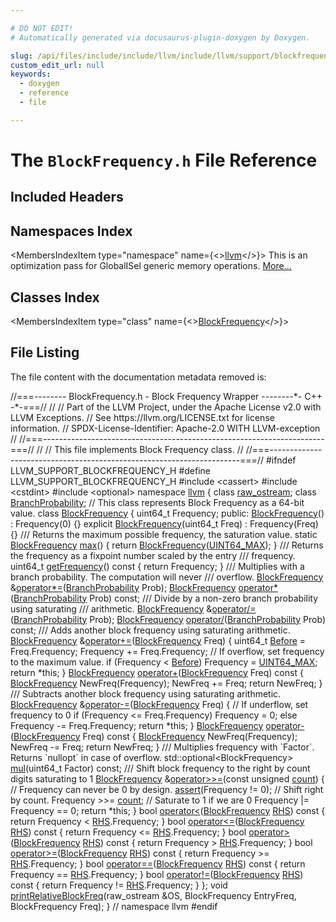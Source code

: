 ```yaml
---

# DO NOT EDIT!
# Automatically generated via docusaurus-plugin-doxygen by Doxygen.

slug: /api/files/include/include/llvm/include/llvm/support/blockfrequency-h
custom_edit_url: null
keywords:
  - doxygen
  - reference
  - file

---
```





# The `BlockFrequency.h` File Reference

<DoxygenPage pluginConfig={pluginConfig}>



## Included Headers

<IncludesList>
<IncludesListItem
  filePath="cassert"
  permalink=""
  isLocal="false" />
<IncludesListItem
  filePath="cstdint"
  permalink=""
  isLocal="false" />
<IncludesListItem
  filePath="optional"
  permalink=""
  isLocal="false" />
</IncludesList>

## Namespaces Index

<MembersIndex>

<MembersIndexItem
  type="namespace"
  name={<><a href="/docs/api/namespaces/llvm">llvm</a></>}>
This is an optimization pass for GlobalISel generic memory operations. <a href="/docs/api/namespaces/llvm/#details">More...</a>
</MembersIndexItem>

</MembersIndex>

## Classes Index

<MembersIndex>

<MembersIndexItem
  type="class"
  name={<><a href="/docs/api/classes/llvm/blockfrequency">BlockFrequency</a></>}>
</MembersIndexItem>

</MembersIndex>


## File Listing

The file content with the documentation metadata removed is:

<ProgramListing>

<Link id="l00001" /><CodeLine lineNumber="1"><Highlight kind="comment">//===-------- BlockFrequency.h - Block Frequency Wrapper --------&#42;- C++ -&#42;-===//</Highlight><Highlight kind="normal"></Highlight></CodeLine>
<Link id="l00002" /><CodeLine lineNumber="2"><Highlight kind="normal"></Highlight><Highlight kind="comment">//</Highlight><Highlight kind="normal"></Highlight></CodeLine>
<Link id="l00003" /><CodeLine lineNumber="3"><Highlight kind="normal"></Highlight><Highlight kind="comment">// Part of the LLVM Project, under the Apache License v2.0 with LLVM Exceptions.</Highlight><Highlight kind="normal"></Highlight></CodeLine>
<Link id="l00004" /><CodeLine lineNumber="4"><Highlight kind="normal"></Highlight><Highlight kind="comment">// See https://llvm.org/LICENSE.txt for license information.</Highlight><Highlight kind="normal"></Highlight></CodeLine>
<Link id="l00005" /><CodeLine lineNumber="5"><Highlight kind="normal"></Highlight><Highlight kind="comment">// SPDX-License-Identifier: Apache-2.0 WITH LLVM-exception</Highlight><Highlight kind="normal"></Highlight></CodeLine>
<Link id="l00006" /><CodeLine lineNumber="6"><Highlight kind="normal"></Highlight><Highlight kind="comment">//</Highlight><Highlight kind="normal"></Highlight></CodeLine>
<Link id="l00007" /><CodeLine lineNumber="7"><Highlight kind="normal"></Highlight><Highlight kind="comment">//===----------------------------------------------------------------------===//</Highlight><Highlight kind="normal"></Highlight></CodeLine>
<Link id="l00008" /><CodeLine lineNumber="8"><Highlight kind="normal"></Highlight><Highlight kind="comment">//</Highlight><Highlight kind="normal"></Highlight></CodeLine>
<Link id="l00009" /><CodeLine lineNumber="9"><Highlight kind="normal"></Highlight><Highlight kind="comment">// This file implements Block Frequency class.</Highlight><Highlight kind="normal"></Highlight></CodeLine>
<Link id="l00010" /><CodeLine lineNumber="10"><Highlight kind="normal"></Highlight><Highlight kind="comment">//</Highlight><Highlight kind="normal"></Highlight></CodeLine>
<Link id="l00011" /><CodeLine lineNumber="11"><Highlight kind="normal"></Highlight><Highlight kind="comment">//===----------------------------------------------------------------------===//</Highlight><Highlight kind="normal"></Highlight></CodeLine>
<Link id="l00012" /><CodeLine lineNumber="12"><Highlight kind="normal"></Highlight></CodeLine>
<Link id="l00013" /><CodeLine lineNumber="13"><Highlight kind="normal"></Highlight><Highlight kind="preprocessor">#ifndef LLVM&#95;SUPPORT&#95;BLOCKFREQUENCY&#95;H</Highlight><Highlight kind="normal"></Highlight></CodeLine>
<Link id="l00014" /><CodeLine lineNumber="14"><Highlight kind="normal"></Highlight><Highlight kind="preprocessor">#define LLVM&#95;SUPPORT&#95;BLOCKFREQUENCY&#95;H</Highlight><Highlight kind="normal"></Highlight></CodeLine>
<Link id="l00015" /><CodeLine lineNumber="15"><Highlight kind="normal"></Highlight></CodeLine>
<Link id="l00016" /><CodeLine lineNumber="16"><Highlight kind="normal"></Highlight><Highlight kind="preprocessor">#include &lt;cassert&gt;</Highlight><Highlight kind="normal"></Highlight></CodeLine>
<Link id="l00017" /><CodeLine lineNumber="17"><Highlight kind="normal"></Highlight><Highlight kind="preprocessor">#include &lt;cstdint&gt;</Highlight><Highlight kind="normal"></Highlight></CodeLine>
<Link id="l00018" /><CodeLine lineNumber="18"><Highlight kind="normal"></Highlight><Highlight kind="preprocessor">#include &lt;optional&gt;</Highlight><Highlight kind="normal"></Highlight></CodeLine>
<Link id="l00019" /><CodeLine lineNumber="19"><Highlight kind="normal"></Highlight></CodeLine>
<Link id="l00020" /><CodeLine lineNumber="20"><Highlight kind="normal"></Highlight><Highlight kind="keyword">namespace </Highlight><Highlight kind="normal"><a href="/docs/api/namespaces/llvm">llvm</a> &#123;</Highlight></CodeLine>
<Link id="l00021" /><CodeLine lineNumber="21"><Highlight kind="normal"></Highlight></CodeLine>
<Link id="l00022" /><CodeLine lineNumber="22"><Highlight kind="normal"></Highlight><Highlight kind="keyword">class </Highlight><Highlight kind="normal"><a href="/docs/api/classes/llvm/raw-ostream">raw&#95;ostream</a>;</Highlight></CodeLine>
<Link id="l00023" /><CodeLine lineNumber="23"><Highlight kind="normal"></Highlight><Highlight kind="keyword">class </Highlight><Highlight kind="normal"><a href="/docs/api/classes/llvm/branchprobability">BranchProbability</a>;</Highlight></CodeLine>
<Link id="l00024" /><CodeLine lineNumber="24"><Highlight kind="normal"></Highlight></CodeLine>
<Link id="l00025" /><CodeLine lineNumber="25"><Highlight kind="normal"></Highlight><Highlight kind="comment">// This class represents Block Frequency as a 64-bit value.</Highlight><Highlight kind="normal"></Highlight></CodeLine>
<Link id="l00026" /><CodeLine lineNumber="26" lineLink="/docs/api/classes/llvm/blockfrequency"><Highlight kind="normal"></Highlight><Highlight kind="keyword">class </Highlight><Highlight kind="normal"><a href="/docs/api/classes/llvm/blockfrequency/#ae7f6692748a6f136c949352de096a4cd">BlockFrequency</a> &#123;</Highlight></CodeLine>
<Link id="l00027" /><CodeLine lineNumber="27"><Highlight kind="normal">  uint64&#95;t Frequency;</Highlight></CodeLine>
<Link id="l00028" /><CodeLine lineNumber="28"><Highlight kind="normal"></Highlight></CodeLine>
<Link id="l00029" /><CodeLine lineNumber="29"><Highlight kind="normal"></Highlight><Highlight kind="keyword">public</Highlight><Highlight kind="normal">:</Highlight></CodeLine>
<Link id="l00030" /><CodeLine lineNumber="30" lineLink="/docs/api/classes/llvm/blockfrequency/#ae7f6692748a6f136c949352de096a4cd"><Highlight kind="normal">  <a href="/docs/api/classes/llvm/blockfrequency/#ae7f6692748a6f136c949352de096a4cd">BlockFrequency</a>() : Frequency(0) &#123;&#125;</Highlight></CodeLine>
<Link id="l00031" /><CodeLine lineNumber="31" lineLink="/docs/api/classes/llvm/blockfrequency/#a47363ce48aa19a8c8777a9c31b53455c"><Highlight kind="normal">  </Highlight><Highlight kind="keyword">explicit</Highlight><Highlight kind="normal"> <a href="/docs/api/classes/llvm/blockfrequency/#a47363ce48aa19a8c8777a9c31b53455c">BlockFrequency</a>(uint64&#95;t Freq) : Frequency(Freq) &#123;&#125;</Highlight></CodeLine>
<Link id="l00032" /><CodeLine lineNumber="32"><Highlight kind="normal"></Highlight><Highlight kind="comment"></Highlight></CodeLine>
<Link id="l00033" /><CodeLine lineNumber="33"><Highlight kind="comment">  /// Returns the maximum possible frequency, the saturation value.</Highlight><Highlight kind="normal"></Highlight></CodeLine>
<Link id="l00034" /><CodeLine lineNumber="34" lineLink="/docs/api/classes/llvm/blockfrequency/#a5bd2a8de4fde83093df0cc2415db2312"><Highlight kind="normal">  </Highlight><Highlight kind="keyword">static</Highlight><Highlight kind="normal"> <a href="/docs/api/classes/llvm/blockfrequency/#ae7f6692748a6f136c949352de096a4cd">BlockFrequency</a> <a href="/docs/api/classes/llvm/blockfrequency/#a5bd2a8de4fde83093df0cc2415db2312">max</a>() &#123; </Highlight><Highlight kind="keywordflow">return</Highlight><Highlight kind="normal"> <a href="/docs/api/classes/llvm/blockfrequency/#ae7f6692748a6f136c949352de096a4cd">BlockFrequency</a>(<a href="/docs/api/files/include/include/llvm-c/datatypes-h/#a30654b4b67d97c42ca3f9b6052dda916">UINT64&#95;MAX</a>); &#125;</Highlight></CodeLine>
<Link id="l00035" /><CodeLine lineNumber="35"><Highlight kind="normal"></Highlight><Highlight kind="comment"></Highlight></CodeLine>
<Link id="l00036" /><CodeLine lineNumber="36"><Highlight kind="comment">  /// Returns the frequency as a fixpoint number scaled by the entry</Highlight></CodeLine>
<Link id="l00037" /><CodeLine lineNumber="37"><Highlight kind="comment">  /// frequency.</Highlight><Highlight kind="normal"></Highlight></CodeLine>
<Link id="l00038" /><CodeLine lineNumber="38" lineLink="/docs/api/classes/llvm/blockfrequency/#a8e9ed6b20c2503f66f1fd0725297aedc"><Highlight kind="normal">  uint64&#95;t <a href="/docs/api/classes/llvm/blockfrequency/#a8e9ed6b20c2503f66f1fd0725297aedc">getFrequency</a>()</Highlight><Highlight kind="keyword"> const </Highlight><Highlight kind="normal">&#123; </Highlight><Highlight kind="keywordflow">return</Highlight><Highlight kind="normal"> Frequency; &#125;</Highlight></CodeLine>
<Link id="l00039" /><CodeLine lineNumber="39"><Highlight kind="normal"></Highlight><Highlight kind="comment"></Highlight></CodeLine>
<Link id="l00040" /><CodeLine lineNumber="40"><Highlight kind="comment">  /// Multiplies with a branch probability. The computation will never</Highlight></CodeLine>
<Link id="l00041" /><CodeLine lineNumber="41"><Highlight kind="comment">  /// overflow.</Highlight><Highlight kind="normal"></Highlight></CodeLine>
<Link id="l00042" /><CodeLine lineNumber="42"><Highlight kind="normal">  <a href="/docs/api/classes/llvm/blockfrequency">BlockFrequency</a> &amp;<a href="/docs/api/classes/llvm/blockfrequency/#af3d21db88053efddb1fab40325f88fe3">operator&#42;=</a>(<a href="/docs/api/classes/llvm/branchprobability">BranchProbability</a> Prob);</Highlight></CodeLine>
<Link id="l00043" /><CodeLine lineNumber="43"><Highlight kind="normal">  <a href="/docs/api/classes/llvm/blockfrequency">BlockFrequency</a> <a href="/docs/api/classes/llvm/blockfrequency/#ab81f3ce1ca68468d20391910b841a78b">operator&#42;</a>(<a href="/docs/api/classes/llvm/branchprobability">BranchProbability</a> Prob) </Highlight><Highlight kind="keyword">const</Highlight><Highlight kind="normal">;</Highlight></CodeLine>
<Link id="l00044" /><CodeLine lineNumber="44"><Highlight kind="normal"></Highlight><Highlight kind="comment"></Highlight></CodeLine>
<Link id="l00045" /><CodeLine lineNumber="45"><Highlight kind="comment">  /// Divide by a non-zero branch probability using saturating</Highlight></CodeLine>
<Link id="l00046" /><CodeLine lineNumber="46"><Highlight kind="comment">  /// arithmetic.</Highlight><Highlight kind="normal"></Highlight></CodeLine>
<Link id="l00047" /><CodeLine lineNumber="47"><Highlight kind="normal">  <a href="/docs/api/classes/llvm/blockfrequency">BlockFrequency</a> &amp;<a href="/docs/api/classes/llvm/blockfrequency/#af724ffc512f3dc4374e71297186cf191">operator/=</a>(<a href="/docs/api/classes/llvm/branchprobability">BranchProbability</a> Prob);</Highlight></CodeLine>
<Link id="l00048" /><CodeLine lineNumber="48"><Highlight kind="normal">  <a href="/docs/api/classes/llvm/blockfrequency">BlockFrequency</a> <a href="/docs/api/classes/llvm/blockfrequency/#a35b52f21370e519580f95513178e682c">operator/</a>(<a href="/docs/api/classes/llvm/branchprobability">BranchProbability</a> Prob) </Highlight><Highlight kind="keyword">const</Highlight><Highlight kind="normal">;</Highlight></CodeLine>
<Link id="l00049" /><CodeLine lineNumber="49"><Highlight kind="normal"></Highlight><Highlight kind="comment"></Highlight></CodeLine>
<Link id="l00050" /><CodeLine lineNumber="50"><Highlight kind="comment">  /// Adds another block frequency using saturating arithmetic.</Highlight><Highlight kind="normal"></Highlight></CodeLine>
<Link id="l00051" /><CodeLine lineNumber="51" lineLink="/docs/api/classes/llvm/blockfrequency/#aa55796fd8534453c4c51b41dc3a7a141"><Highlight kind="normal">  <a href="/docs/api/classes/llvm/blockfrequency/#ae7f6692748a6f136c949352de096a4cd">BlockFrequency</a> &amp;<a href="/docs/api/classes/llvm/blockfrequency/#aa55796fd8534453c4c51b41dc3a7a141">operator+=</a>(<a href="/docs/api/classes/llvm/blockfrequency/#ae7f6692748a6f136c949352de096a4cd">BlockFrequency</a> Freq) &#123;</Highlight></CodeLine>
<Link id="l00052" /><CodeLine lineNumber="52"><Highlight kind="normal">    uint64&#95;t <a href="/docs/api/files/lib/lib/passes/standardinstrumentations-cpp/#a6f1bbcae7288f05872dcfe811d0388baa9060587edeb01a63e3d3edc959678d1e">Before</a> = Freq.Frequency;</Highlight></CodeLine>
<Link id="l00053" /><CodeLine lineNumber="53"><Highlight kind="normal">    Frequency += Freq.Frequency;</Highlight></CodeLine>
<Link id="l00054" /><CodeLine lineNumber="54"><Highlight kind="normal"></Highlight></CodeLine>
<Link id="l00055" /><CodeLine lineNumber="55"><Highlight kind="normal">    </Highlight><Highlight kind="comment">// If overflow, set frequency to the maximum value.</Highlight><Highlight kind="normal"></Highlight></CodeLine>
<Link id="l00056" /><CodeLine lineNumber="56"><Highlight kind="normal">    </Highlight><Highlight kind="keywordflow">if</Highlight><Highlight kind="normal"> (Frequency &lt; <a href="/docs/api/files/lib/lib/passes/standardinstrumentations-cpp/#a6f1bbcae7288f05872dcfe811d0388baa9060587edeb01a63e3d3edc959678d1e">Before</a>)</Highlight></CodeLine>
<Link id="l00057" /><CodeLine lineNumber="57"><Highlight kind="normal">      Frequency = <a href="/docs/api/files/include/include/llvm-c/datatypes-h/#a30654b4b67d97c42ca3f9b6052dda916">UINT64&#95;MAX</a>;</Highlight></CodeLine>
<Link id="l00058" /><CodeLine lineNumber="58"><Highlight kind="normal"></Highlight></CodeLine>
<Link id="l00059" /><CodeLine lineNumber="59"><Highlight kind="normal">    </Highlight><Highlight kind="keywordflow">return</Highlight><Highlight kind="normal"> &#42;</Highlight><Highlight kind="keyword">this</Highlight><Highlight kind="normal">;</Highlight></CodeLine>
<Link id="l00060" /><CodeLine lineNumber="60"><Highlight kind="normal">  &#125;</Highlight></CodeLine>
<Link id="l00061" /><CodeLine lineNumber="61" lineLink="/docs/api/classes/llvm/blockfrequency/#a1d7120f536d08b969face2fe5c2903ec"><Highlight kind="normal">  <a href="/docs/api/classes/llvm/blockfrequency/#ae7f6692748a6f136c949352de096a4cd">BlockFrequency</a> <a href="/docs/api/classes/llvm/blockfrequency/#a1d7120f536d08b969face2fe5c2903ec">operator+</a>(<a href="/docs/api/classes/llvm/blockfrequency/#ae7f6692748a6f136c949352de096a4cd">BlockFrequency</a> Freq)</Highlight><Highlight kind="keyword"> const </Highlight><Highlight kind="normal">&#123;</Highlight></CodeLine>
<Link id="l00062" /><CodeLine lineNumber="62"><Highlight kind="normal">    <a href="/docs/api/classes/llvm/blockfrequency/#ae7f6692748a6f136c949352de096a4cd">BlockFrequency</a> NewFreq(Frequency);</Highlight></CodeLine>
<Link id="l00063" /><CodeLine lineNumber="63"><Highlight kind="normal">    NewFreq += Freq;</Highlight></CodeLine>
<Link id="l00064" /><CodeLine lineNumber="64"><Highlight kind="normal">    </Highlight><Highlight kind="keywordflow">return</Highlight><Highlight kind="normal"> NewFreq;</Highlight></CodeLine>
<Link id="l00065" /><CodeLine lineNumber="65"><Highlight kind="normal">  &#125;</Highlight></CodeLine>
<Link id="l00066" /><CodeLine lineNumber="66"><Highlight kind="normal"></Highlight><Highlight kind="comment"></Highlight></CodeLine>
<Link id="l00067" /><CodeLine lineNumber="67"><Highlight kind="comment">  /// Subtracts another block frequency using saturating arithmetic.</Highlight><Highlight kind="normal"></Highlight></CodeLine>
<Link id="l00068" /><CodeLine lineNumber="68" lineLink="/docs/api/classes/llvm/blockfrequency/#a601aeacb8db7c0f532cf4f1257d5a9f6"><Highlight kind="normal">  <a href="/docs/api/classes/llvm/blockfrequency/#ae7f6692748a6f136c949352de096a4cd">BlockFrequency</a> &amp;<a href="/docs/api/classes/llvm/blockfrequency/#a601aeacb8db7c0f532cf4f1257d5a9f6">operator-=</a>(<a href="/docs/api/classes/llvm/blockfrequency/#ae7f6692748a6f136c949352de096a4cd">BlockFrequency</a> Freq) &#123;</Highlight></CodeLine>
<Link id="l00069" /><CodeLine lineNumber="69"><Highlight kind="normal">    </Highlight><Highlight kind="comment">// If underflow, set frequency to 0</Highlight><Highlight kind="normal"></Highlight></CodeLine>
<Link id="l00070" /><CodeLine lineNumber="70"><Highlight kind="normal">    </Highlight><Highlight kind="keywordflow">if</Highlight><Highlight kind="normal"> (Frequency &lt;= Freq.Frequency)</Highlight></CodeLine>
<Link id="l00071" /><CodeLine lineNumber="71"><Highlight kind="normal">      Frequency = 0;</Highlight></CodeLine>
<Link id="l00072" /><CodeLine lineNumber="72"><Highlight kind="normal">    </Highlight><Highlight kind="keywordflow">else</Highlight><Highlight kind="normal"></Highlight></CodeLine>
<Link id="l00073" /><CodeLine lineNumber="73"><Highlight kind="normal">      Frequency -= Freq.Frequency;</Highlight></CodeLine>
<Link id="l00074" /><CodeLine lineNumber="74"><Highlight kind="normal">    </Highlight><Highlight kind="keywordflow">return</Highlight><Highlight kind="normal"> &#42;</Highlight><Highlight kind="keyword">this</Highlight><Highlight kind="normal">;</Highlight></CodeLine>
<Link id="l00075" /><CodeLine lineNumber="75"><Highlight kind="normal">  &#125;</Highlight></CodeLine>
<Link id="l00076" /><CodeLine lineNumber="76" lineLink="/docs/api/classes/llvm/blockfrequency/#af50b7f1e179829de7498cd63e935df17"><Highlight kind="normal">  <a href="/docs/api/classes/llvm/blockfrequency/#ae7f6692748a6f136c949352de096a4cd">BlockFrequency</a> <a href="/docs/api/classes/llvm/blockfrequency/#af50b7f1e179829de7498cd63e935df17">operator-</a>(<a href="/docs/api/classes/llvm/blockfrequency/#ae7f6692748a6f136c949352de096a4cd">BlockFrequency</a> Freq)</Highlight><Highlight kind="keyword"> const </Highlight><Highlight kind="normal">&#123;</Highlight></CodeLine>
<Link id="l00077" /><CodeLine lineNumber="77"><Highlight kind="normal">    <a href="/docs/api/classes/llvm/blockfrequency/#ae7f6692748a6f136c949352de096a4cd">BlockFrequency</a> NewFreq(Frequency);</Highlight></CodeLine>
<Link id="l00078" /><CodeLine lineNumber="78"><Highlight kind="normal">    NewFreq -= Freq;</Highlight></CodeLine>
<Link id="l00079" /><CodeLine lineNumber="79"><Highlight kind="normal">    </Highlight><Highlight kind="keywordflow">return</Highlight><Highlight kind="normal"> NewFreq;</Highlight></CodeLine>
<Link id="l00080" /><CodeLine lineNumber="80"><Highlight kind="normal">  &#125;</Highlight></CodeLine>
<Link id="l00081" /><CodeLine lineNumber="81"><Highlight kind="normal"></Highlight><Highlight kind="comment"></Highlight></CodeLine>
<Link id="l00082" /><CodeLine lineNumber="82"><Highlight kind="comment">  /// Multiplies frequency with &#96;Factor&#96;. Returns &#96;nullopt&#96; in case of overflow.</Highlight><Highlight kind="normal"></Highlight></CodeLine>
<Link id="l00083" /><CodeLine lineNumber="83"><Highlight kind="normal">  std::optional&lt;BlockFrequency&gt; <a href="/docs/api/classes/llvm/blockfrequency/#a822c8d45c2ef32b52c93ea433f7c4659">mul</a>(uint64&#95;t Factor) </Highlight><Highlight kind="keyword">const</Highlight><Highlight kind="normal">;</Highlight></CodeLine>
<Link id="l00084" /><CodeLine lineNumber="84"><Highlight kind="normal"></Highlight><Highlight kind="comment"></Highlight></CodeLine>
<Link id="l00085" /><CodeLine lineNumber="85"><Highlight kind="comment">  /// Shift block frequency to the right by count digits saturating to 1</Highlight><Highlight kind="normal"></Highlight></CodeLine>
<Link id="l00086" /><CodeLine lineNumber="86" lineLink="/docs/api/classes/llvm/blockfrequency/#acf0b10bfee4d6b4dd8d8a34920149bfa"><Highlight kind="normal">  <a href="/docs/api/classes/llvm/blockfrequency/#ae7f6692748a6f136c949352de096a4cd">BlockFrequency</a> &amp;<a href="/docs/api/classes/llvm/blockfrequency/#acf0b10bfee4d6b4dd8d8a34920149bfa">operator&gt;&gt;=</a>(</Highlight><Highlight kind="keyword">const</Highlight><Highlight kind="normal"> </Highlight><Highlight kind="keywordtype">unsigned</Highlight><Highlight kind="normal"> <a href="/docs/api/namespaces/llvm/#ab1772fd431decccb7926d484ea223db7">count</a>) &#123;</Highlight></CodeLine>
<Link id="l00087" /><CodeLine lineNumber="87"><Highlight kind="normal">    </Highlight><Highlight kind="comment">// Frequency can never be 0 by design.</Highlight><Highlight kind="normal"></Highlight></CodeLine>
<Link id="l00088" /><CodeLine lineNumber="88"><Highlight kind="normal">    <a href="/docs/api/files/lib/lib/target/lib/target/amdgpu/silowercontrolflow-cpp/#a4868c5d81c5ccc98c47aeab6244346a0">assert</a>(Frequency != 0);</Highlight></CodeLine>
<Link id="l00089" /><CodeLine lineNumber="89"><Highlight kind="normal"></Highlight></CodeLine>
<Link id="l00090" /><CodeLine lineNumber="90"><Highlight kind="normal">    </Highlight><Highlight kind="comment">// Shift right by count.</Highlight><Highlight kind="normal"></Highlight></CodeLine>
<Link id="l00091" /><CodeLine lineNumber="91"><Highlight kind="normal">    Frequency &gt;&gt;= <a href="/docs/api/namespaces/llvm/#ab1772fd431decccb7926d484ea223db7">count</a>;</Highlight></CodeLine>
<Link id="l00092" /><CodeLine lineNumber="92"><Highlight kind="normal"></Highlight></CodeLine>
<Link id="l00093" /><CodeLine lineNumber="93"><Highlight kind="normal">    </Highlight><Highlight kind="comment">// Saturate to 1 if we are 0</Highlight><Highlight kind="normal"></Highlight></CodeLine>
<Link id="l00094" /><CodeLine lineNumber="94"><Highlight kind="normal">    Frequency |= Frequency == 0;</Highlight></CodeLine>
<Link id="l00095" /><CodeLine lineNumber="95"><Highlight kind="normal">    </Highlight><Highlight kind="keywordflow">return</Highlight><Highlight kind="normal"> &#42;</Highlight><Highlight kind="keyword">this</Highlight><Highlight kind="normal">;</Highlight></CodeLine>
<Link id="l00096" /><CodeLine lineNumber="96"><Highlight kind="normal">  &#125;</Highlight></CodeLine>
<Link id="l00097" /><CodeLine lineNumber="97"><Highlight kind="normal"></Highlight></CodeLine>
<Link id="l00098" /><CodeLine lineNumber="98" lineLink="/docs/api/classes/llvm/blockfrequency/#a90111bb1a750b506cf8df8e1c362cc01"><Highlight kind="normal">  </Highlight><Highlight kind="keywordtype">bool</Highlight><Highlight kind="normal"> <a href="/docs/api/classes/llvm/blockfrequency/#a90111bb1a750b506cf8df8e1c362cc01">operator&lt;</a>(<a href="/docs/api/classes/llvm/blockfrequency/#ae7f6692748a6f136c949352de096a4cd">BlockFrequency</a> <a href="/docs/api/files/lib/lib/target/lib/target/x86/x86partialreduction-cpp/#a87b8bfbbe9d8f7146d7f20a5fb42efd0">RHS</a>)</Highlight><Highlight kind="keyword"> const </Highlight><Highlight kind="normal">&#123;</Highlight></CodeLine>
<Link id="l00099" /><CodeLine lineNumber="99"><Highlight kind="normal">    </Highlight><Highlight kind="keywordflow">return</Highlight><Highlight kind="normal"> Frequency &lt; <a href="/docs/api/files/lib/lib/target/lib/target/x86/x86partialreduction-cpp/#a87b8bfbbe9d8f7146d7f20a5fb42efd0">RHS</a>.Frequency;</Highlight></CodeLine>
<Link id="l00100" /><CodeLine lineNumber="100"><Highlight kind="normal">  &#125;</Highlight></CodeLine>
<Link id="l00101" /><CodeLine lineNumber="101"><Highlight kind="normal"></Highlight></CodeLine>
<Link id="l00102" /><CodeLine lineNumber="102" lineLink="/docs/api/classes/llvm/blockfrequency/#ac2a47c3a4e4ec42188cb74e9e16556bd"><Highlight kind="normal">  </Highlight><Highlight kind="keywordtype">bool</Highlight><Highlight kind="normal"> <a href="/docs/api/classes/llvm/blockfrequency/#ac2a47c3a4e4ec42188cb74e9e16556bd">operator&lt;=</a>(<a href="/docs/api/classes/llvm/blockfrequency/#ae7f6692748a6f136c949352de096a4cd">BlockFrequency</a> <a href="/docs/api/files/lib/lib/target/lib/target/x86/x86partialreduction-cpp/#a87b8bfbbe9d8f7146d7f20a5fb42efd0">RHS</a>)</Highlight><Highlight kind="keyword"> const </Highlight><Highlight kind="normal">&#123;</Highlight></CodeLine>
<Link id="l00103" /><CodeLine lineNumber="103"><Highlight kind="normal">    </Highlight><Highlight kind="keywordflow">return</Highlight><Highlight kind="normal"> Frequency &lt;= <a href="/docs/api/files/lib/lib/target/lib/target/x86/x86partialreduction-cpp/#a87b8bfbbe9d8f7146d7f20a5fb42efd0">RHS</a>.Frequency;</Highlight></CodeLine>
<Link id="l00104" /><CodeLine lineNumber="104"><Highlight kind="normal">  &#125;</Highlight></CodeLine>
<Link id="l00105" /><CodeLine lineNumber="105"><Highlight kind="normal"></Highlight></CodeLine>
<Link id="l00106" /><CodeLine lineNumber="106" lineLink="/docs/api/classes/llvm/blockfrequency/#ac1687c1d23eee4a938707609e813e6f8"><Highlight kind="normal">  </Highlight><Highlight kind="keywordtype">bool</Highlight><Highlight kind="normal"> <a href="/docs/api/classes/llvm/blockfrequency/#ac1687c1d23eee4a938707609e813e6f8">operator&gt;</a>(<a href="/docs/api/classes/llvm/blockfrequency/#ae7f6692748a6f136c949352de096a4cd">BlockFrequency</a> <a href="/docs/api/files/lib/lib/target/lib/target/x86/x86partialreduction-cpp/#a87b8bfbbe9d8f7146d7f20a5fb42efd0">RHS</a>)</Highlight><Highlight kind="keyword"> const </Highlight><Highlight kind="normal">&#123;</Highlight></CodeLine>
<Link id="l00107" /><CodeLine lineNumber="107"><Highlight kind="normal">    </Highlight><Highlight kind="keywordflow">return</Highlight><Highlight kind="normal"> Frequency &gt; <a href="/docs/api/files/lib/lib/target/lib/target/x86/x86partialreduction-cpp/#a87b8bfbbe9d8f7146d7f20a5fb42efd0">RHS</a>.Frequency;</Highlight></CodeLine>
<Link id="l00108" /><CodeLine lineNumber="108"><Highlight kind="normal">  &#125;</Highlight></CodeLine>
<Link id="l00109" /><CodeLine lineNumber="109"><Highlight kind="normal"></Highlight></CodeLine>
<Link id="l00110" /><CodeLine lineNumber="110" lineLink="/docs/api/classes/llvm/blockfrequency/#a3edade2ca18b2814b137650d8ca16aef"><Highlight kind="normal">  </Highlight><Highlight kind="keywordtype">bool</Highlight><Highlight kind="normal"> <a href="/docs/api/classes/llvm/blockfrequency/#a3edade2ca18b2814b137650d8ca16aef">operator&gt;=</a>(<a href="/docs/api/classes/llvm/blockfrequency/#ae7f6692748a6f136c949352de096a4cd">BlockFrequency</a> <a href="/docs/api/files/lib/lib/target/lib/target/x86/x86partialreduction-cpp/#a87b8bfbbe9d8f7146d7f20a5fb42efd0">RHS</a>)</Highlight><Highlight kind="keyword"> const </Highlight><Highlight kind="normal">&#123;</Highlight></CodeLine>
<Link id="l00111" /><CodeLine lineNumber="111"><Highlight kind="normal">    </Highlight><Highlight kind="keywordflow">return</Highlight><Highlight kind="normal"> Frequency &gt;= <a href="/docs/api/files/lib/lib/target/lib/target/x86/x86partialreduction-cpp/#a87b8bfbbe9d8f7146d7f20a5fb42efd0">RHS</a>.Frequency;</Highlight></CodeLine>
<Link id="l00112" /><CodeLine lineNumber="112"><Highlight kind="normal">  &#125;</Highlight></CodeLine>
<Link id="l00113" /><CodeLine lineNumber="113"><Highlight kind="normal"></Highlight></CodeLine>
<Link id="l00114" /><CodeLine lineNumber="114" lineLink="/docs/api/classes/llvm/blockfrequency/#aa3c7e5115a09bf6bea2dad337f6d3b79"><Highlight kind="normal">  </Highlight><Highlight kind="keywordtype">bool</Highlight><Highlight kind="normal"> <a href="/docs/api/classes/llvm/blockfrequency/#aa3c7e5115a09bf6bea2dad337f6d3b79">operator==</a>(<a href="/docs/api/classes/llvm/blockfrequency/#ae7f6692748a6f136c949352de096a4cd">BlockFrequency</a> <a href="/docs/api/files/lib/lib/target/lib/target/x86/x86partialreduction-cpp/#a87b8bfbbe9d8f7146d7f20a5fb42efd0">RHS</a>)</Highlight><Highlight kind="keyword"> const </Highlight><Highlight kind="normal">&#123;</Highlight></CodeLine>
<Link id="l00115" /><CodeLine lineNumber="115"><Highlight kind="normal">    </Highlight><Highlight kind="keywordflow">return</Highlight><Highlight kind="normal"> Frequency == <a href="/docs/api/files/lib/lib/target/lib/target/x86/x86partialreduction-cpp/#a87b8bfbbe9d8f7146d7f20a5fb42efd0">RHS</a>.Frequency;</Highlight></CodeLine>
<Link id="l00116" /><CodeLine lineNumber="116"><Highlight kind="normal">  &#125;</Highlight></CodeLine>
<Link id="l00117" /><CodeLine lineNumber="117"><Highlight kind="normal"></Highlight></CodeLine>
<Link id="l00118" /><CodeLine lineNumber="118" lineLink="/docs/api/classes/llvm/blockfrequency/#a07bfbb3f9fa8bb2995538f88190628a6"><Highlight kind="normal">  </Highlight><Highlight kind="keywordtype">bool</Highlight><Highlight kind="normal"> <a href="/docs/api/classes/llvm/blockfrequency/#a07bfbb3f9fa8bb2995538f88190628a6">operator!=</a>(<a href="/docs/api/classes/llvm/blockfrequency/#ae7f6692748a6f136c949352de096a4cd">BlockFrequency</a> <a href="/docs/api/files/lib/lib/target/lib/target/x86/x86partialreduction-cpp/#a87b8bfbbe9d8f7146d7f20a5fb42efd0">RHS</a>)</Highlight><Highlight kind="keyword"> const </Highlight><Highlight kind="normal">&#123;</Highlight></CodeLine>
<Link id="l00119" /><CodeLine lineNumber="119"><Highlight kind="normal">    </Highlight><Highlight kind="keywordflow">return</Highlight><Highlight kind="normal"> Frequency != <a href="/docs/api/files/lib/lib/target/lib/target/x86/x86partialreduction-cpp/#a87b8bfbbe9d8f7146d7f20a5fb42efd0">RHS</a>.Frequency;</Highlight></CodeLine>
<Link id="l00120" /><CodeLine lineNumber="120"><Highlight kind="normal">  &#125;</Highlight></CodeLine>
<Link id="l00121" /><CodeLine lineNumber="121"><Highlight kind="normal">&#125;;</Highlight></CodeLine>
<Link id="l00122" /><CodeLine lineNumber="122"><Highlight kind="normal"></Highlight></CodeLine>
<Link id="l00123" /><CodeLine lineNumber="123"><Highlight kind="normal"></Highlight><Highlight kind="keywordtype">void</Highlight><Highlight kind="normal"> <a href="/docs/api/namespaces/llvm/#ac4d074876aec87f462a07b2999827758">printRelativeBlockFreq</a>(raw&#95;ostream &amp;OS, BlockFrequency EntryFreq,</Highlight></CodeLine>
<Link id="l00124" /><CodeLine lineNumber="124"><Highlight kind="normal">                            BlockFrequency Freq);</Highlight></CodeLine>
<Link id="l00125" /><CodeLine lineNumber="125"><Highlight kind="normal"></Highlight></CodeLine>
<Link id="l00126" /><CodeLine lineNumber="126"><Highlight kind="normal">&#125; </Highlight><Highlight kind="comment">// namespace llvm</Highlight><Highlight kind="normal"></Highlight></CodeLine>
<Link id="l00127" /><CodeLine lineNumber="127"><Highlight kind="normal"></Highlight></CodeLine>
<Link id="l00128" /><CodeLine lineNumber="128"><Highlight kind="normal"></Highlight><Highlight kind="preprocessor">#endif</Highlight></CodeLine>

</ProgramListing>

</DoxygenPage>
